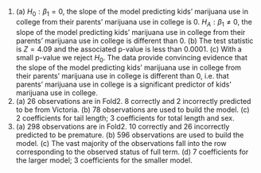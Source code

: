 1. \(a) $H_0: \beta_1 = 0$, the slope of the model predicting kids' marijuana use in college from their parents' marijuana use in college is 0. $H_A: \beta_1 \neq 0$, the slope of the model predicting kids' marijuana use in college from their parents' marijuana use in college is different than 0. (b) The test statistic is $Z = 4.09$ and the associated p-value is less than 0.0001. (c) With a small p-value we reject $H_0$. The data provide convincing evidence that the slope of the model predicting kids' marijuana use in college from their parents' marijuana use in college is different than 0, i.e. that parents' marijuana use in college is a significant predictor of kids' marijuana use in college.
\addtocounter{enumi}{1}

1. \(a) 26 observations are in Fold2. 8 correctly and 2 incorrectly predicted to be from Victoria. (b) 78 observations are used to build the model. (c) 2 coefficients for tail length; 3 coefficients for total length and sex.
\addtocounter{enumi}{1}

1. \(a) 298 observations are in Fold2. 10 correctly and 26 incorrectly predicted to be premature. (b) 596 observations are used to build the model. (c) The vast majority of the observations fall into the row corresponding to the observed status of full term. (d) 7 coefficients for the larger model; 3 coefficients for the smaller model.
\addtocounter{enumi}{1}
